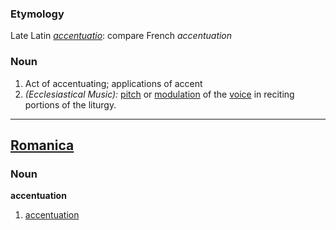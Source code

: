 ===Etymology===
Late Latin ''[[accentuatio]]'': compare French ''accentuation''
===Noun===
#Act of accentuating; applications of accent
#''(Ecclesiastical Music):'' [[pitch]] or [[modulation]] of the [[voice]] in reciting portions of the liturgy.
----

==[[Romanica]]==
===Noun===
<b>accentuation</b>
#[[accentuation]]